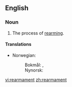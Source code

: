 ==English==

===Noun===
{{en-noun|-}}

# The process of [[rearm]]ing.

====Translations====
{{trans-top|the process of rearming}}
* Norwegian:
*: Bokmål: {{t-|no|gjenopprustning|c}}, {{t-|no|gjenopprusting|c}}
*: Nynorsk: {{t-|nn|gjenopprusting|f|xs=Norwegian Nynorsk}}
{{trans-mid}}
{{trans-bottom}}

[[vi:rearmament]]
[[zh:rearmament]]